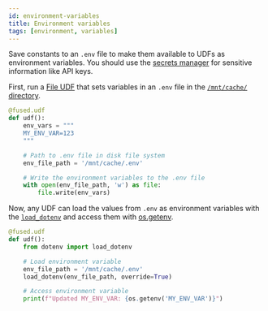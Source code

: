 ```yaml
---
id: environment-variables
title: Environment variables
tags: [environment, variables]
---
```


Save constants to an `.env` file to make them available to UDFs as environment variables. You should use the [secrets manager](/workbench/account/#secrets-management) for sensitive information like API keys.

First, run a [File UDF](/core-concepts/filetile/#single-file) that sets variables in an `.env` file in the [`/mnt/cache/` directory](/core-concepts/content-management/file-system/#mntcache-disk).

```py
@fused.udf
def udf():
    env_vars = """
    MY_ENV_VAR=123
    """

    # Path to .env file in disk file system
    env_file_path = '/mnt/cache/.env'

    # Write the environment variables to the .env file
    with open(env_file_path, 'w') as file:
        file.write(env_vars)
```

Now, any UDF can load the values from `.env` as environment variables with the [`load_dotenv`](https://pypi.org/project/python-dotenv/) and access them with [os.getenv](https://www.geeksforgeeks.org/python-os-getenv-method/).

```py
@fused.udf
def udf():
    from dotenv import load_dotenv

    # Load environment variable
    env_file_path = '/mnt/cache/.env'
    load_dotenv(env_file_path, override=True)

    # Access environment variable
    print(f"Updated MY_ENV_VAR: {os.getenv('MY_ENV_VAR')}")
```
